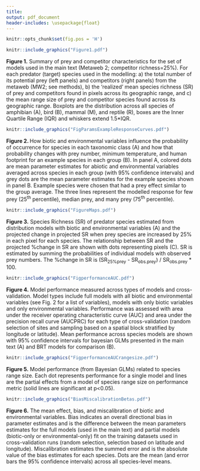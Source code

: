 ```yaml
---
title: 
output: pdf_document
header-includes: \usepackage{float}
---
```

  
  
```r
knitr::opts_chunk$set(fig.pos = 'H')
```


 
```r
knitr::include_graphics("Figure1.pdf")
```

**Figure 1.** Summary of prey and competitor characteristics for the set of models used in the main text (Metaweb 2; competitor richness=25%). For each predator (target) species used in the modelling: a) the total number of its potential prey (left panels) and competitors (right panels) from the metaweb (MW2; see methods), b) the ‘realized’ mean species richness (SR) of prey and competitors found in pixels across its geographic range, and c) the mean range size of prey and competitor species found across its geographic range. Boxplots are the distribution across all species of amphibian (A), bird (B), mammal (M), and reptile (R), boxes are the Inner Quartile Range (IQR) and whiskers extend 1.5*IQR.

```r
knitr::include_graphics("FigParamsExampleResponseCurves.pdf")
```
**Figure 2. ** How biotic and environmental variables influence the probability of occurrence for species in each taxonomic class (A) and how that probability changes with prey number, minimum temperature, and human footprint for an example species in each group (B). In panel A, colored dots are mean parameter estimates for abiotic and environmental variables averaged across species in each group (with 95% confidence intervals) and grey dots are the mean parameter estimates for the example species shown in panel B. Example species were chosen that had a prey effect similar to the group average. The three lines represent the modelled response for few prey (25^th^ percentile), median prey, and many prey (75^th^ percentile). 


```r
knitr::include_graphics("FigureMaps.pdf")
```
**Figure 3.** Species Richness (SR) of predator species estimated from distribution models with biotic and environmental variables (A) and the projected change in projected SR when prey species are increased by 25% in each pixel for each species. The relationship between SR and the projected %change in SR are shown with dots representing pixels (C). SR is estimated by summing the probabilities of individual models with observed prey numbers. The %change in SR is (SR~25%prey~ - SR~obs.prey~) / SR~obs.prey~ * 100. 

```r
knitr::include_graphics("FigperformanceAUC.pdf")
```
**Figure 4.** Model performance measured across types of models and cross-validation. Model types include full models with all biotic and environmental variables (see Fig. 2 for a list of variables), models with only biotic variables and only environmental variables. Performance was assessed with area under the receiver operating characteristic curve (AUC) and area under the precision recall curve (AUCPRC) for each type of cross-validation (random selection of sites and sampling based on a spatial block stratified by longitude or latitude). Mean performance across species models are shown with 95% confidence intervals for bayesian GLMs presented in the main text (A) and BRT models for comparison (B). 


```r
knitr::include_graphics("FigperformanceAUCrangesize.pdf")
```
**Figure 5.** Model performance (from Bayesian GLMs) related to species range size. Each dot represents performance for a single model and lines are the partial effects from a model of species range size on performance metric (solid lines are significant at p<0.05). 


```r
knitr::include_graphics("BiasMiscalibrationBetas.pdf")
```
**Figure 6.** The mean effect, bias, and miscalibration of biotic and environmental variables. Bias indicates an overall directional bias in parameter estimates and is the difference between the mean parameters estimates for the full models (used in the main text) and partial models (biotic-only or environmental-only) fit on the training datasets used in cross-validation runs (random selection, selection based on latitude and longitude). Miscalibration estimates the summed error and is the absolute value of the bias estimates for each species. Dots are the mean (and error bars the 95% confidence intervals) across all species-level means.


